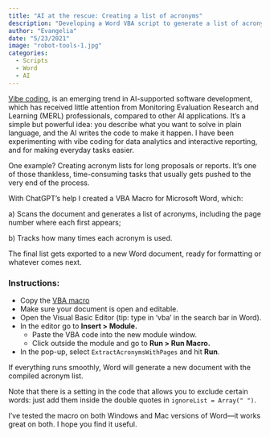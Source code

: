 ```yaml
---
title: "AI at the rescue: Creating a list of acronyms"
description: "Developing a Word VBA script to generate a list of acronyms "
author: "Evangelia"
date: "5/23/2021"
image: "robot-tools-1.jpg"
categories:
  - Scripts
  - Word
  - AI
---
```


[Vibe coding](https://en.wikipedia.org/wiki/Vibe_coding), is an emerging trend in AI-supported software development, which has received little attention from Monitoring Evaluation Research and Learning (MERL) professionals, compared to other AI applications.
It’s a simple but powerful idea: you describe what you want to solve in plain language, and the AI writes the code to make it happen.
I have been experimenting with vibe coding for data analytics and interactive reporting, and for making everyday tasks easier.

One example?
Creating acronym lists for long proposals or reports.
It’s one of those thankless, time-consuming tasks that usually gets pushed to the very end of the process.

With ChatGPT’s help I created a VBA Macro for Microsoft Word, which:

a\) Scans the document and generates a list of acronyms, including the page number where each first appears;

b\) Tracks how many times each acronym is used.

The final list gets exported to a new Word document, ready for formatting or whatever comes next.

### Instructions:

-   Copy the <a href="../assets/Code-VBA-Acronyms.txt" target="_blank"> VBA macro </a>
-   Make sure your document is open and editable.
-   Open the Visual Basic Editor (tip: type in ‘vba’ in the search bar in Word).
-   In the editor go to **Insert \> Module.**
    -   Paste the VBA code into the new module window.
    -   Click outside the module and go to **Run \> Run Macro.**
-   In the pop-up, select `ExtractAcronymsWithPages` and hit **Run**.

If everything runs smoothly, Word will generate a new document with the compiled acronym list.

Note that there is a setting in the code that allows you to exclude certain words: just add them inside the double quotes in `ignoreList = Array(" ")`.

I've tested the macro on both Windows and Mac versions of Word—it works great on both.
I hope you find it useful.
